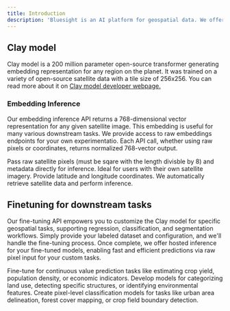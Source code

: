 ```yaml
---
title: Introduction
description: 'Bluesight is an AI platform for geospatial data. We offer hosted inference of <a target="_blank" href="https://github.com/Clay-foundation/model">Clay foundation model</a> and a fine-tuning API for downstream tasks.'
---
```


## Clay model

Clay model is a 200 million parameter open-source transformer generating embedding representation for any region on the planet. It was trained on a variety of open-source satellite data with a tile size of 256x256. You can read more about it on
<a target="_blank" href="https://clay-foundation.github.io/model/index.html">Clay model developer webpage.</a> 

### Embedding Inference

Our embedding inference API returns a 768-dimensional vector representation for any given satellite image. This embedding is useful for many various downstream tasks. We provide access to raw embeddings endpoints for your own experimentatio. Each API call, whether using raw pixels or coordinates, returns normalized 768-vector output.

<CardGroup cols={2}>
  <Card
    title="Raw Pixel Inference"
    icon="satellite"
    href="/api-reference/raw-pixel-inference"
  >
    Pass raw satellite pixels (must be sqare with the length divisble by 8) and metadata directly for inference. Ideal for users with their own satellite imagery.
  </Card>
  <Card
    title="Coordinate-based Inference"
    icon="map-pin"
    href="/api-reference/coordinate-inference"
  >
    Provide latitude and longitude coordinates. We automatically retrieve satellite data and perform inference.
  </Card>
</CardGroup>

## Finetuning for downstream tasks

Our fine-tuning API empowers you to customize the Clay model for specific geospatial tasks, supporting regression, classification, and segmentation workflows. Simply provide your labeled dataset and configuration, and we'll handle the fine-tuning process. Once complete, we offer hosted inference for your fine-tuned models, enabling fast and efficient predictions via raw pixel input for your custom tasks.

<CardGroup cols={3}>
  <Card
    title="Regression"
    icon="chart-line"
    href="/api-reference/finetuning/regression"
  >
    Fine-tune for continuous value prediction tasks like estimating crop yield, population density, or economic indicators.
  </Card>
  <Card
    title="Classification"
    icon="tags"
    href="/api-reference/finetuning/classification"
  >
    Develop models for categorizing land use, detecting specific structures, or identifying environmental features.
  </Card>
  <Card
    title="Segmentation"
    icon="object-ungroup"
    href="/api-reference/finetuning/segmentation"
  >
    Create pixel-level classification models for tasks like urban area delineation, forest cover mapping, or crop field boundary detection.
  </Card>
</CardGroup>
